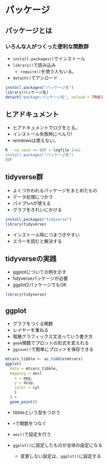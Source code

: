 
# パッケージ

## パッケージとは

<h3>いろんな人がつくった便利な関数群</h3>

* `install.packages()`でインストール
* `library()`で読み込み
    * `require()`を使う人もいる。
* `detach()`でアンロード

```r
install.packages("パッケージ名")
library(パッケージ名)
detach("package:パッケージ名", unload = TRUE)
```

## ヒアドキュメント {#install_with_heredoc}

* ヒアドキュメントでログをとる。
* インストール失敗時にべんり!
* windowsは使えない。

```bash
R --no-save << EOF > logfile 2>&1
install.packages("パッケージ名")
EOF
```


## tidyverse群

* よくつかわれるパッケージをまとめたもの
* データ処理につかう
* パイプ`%>%`が使える
* グラフをきれいにかける


```r
install.packages("tidyverse")
library(tidyverse)
```

* インストール時につまづきやすい
* エラーを読むと解決する

## tidyverseの実践 {#tidy_example}

* ggplotについての例を示す
* tidyverseパッケージが必要
* ggplot2パッケージでもOK

```r
library(tidyverse)
```


## ggplot

* グラフをつくる関数
* レイヤーを重ねる
* 階層グラフィックス文法っていう書き方
* `geom`関数でプロットの形式を変えれる
* `ggsave()`で簡単にプロットを保存できる

```r
mtcars_tibble <- as_tibble(mtcars)
ggplot(
  data = mtcars_tibble,
  mapping = aes(
    x = mpg,
    y = disp,
    color = cyl
    )
  ) +
  geom_point()
```

* tibbleという型をつかう
* `+`で関数をつなぐ

* `aes()`で設定を行う
* `ggplot()`に設定したものが全体の設定になる
    * 変更しない設定は、`ggplot()`に設定する

